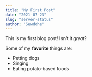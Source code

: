 ```yaml
---
title: "My First Post"
date: "2021-07-23"
slug: "server-status"
author: "Sewdohe"
---
```

This is my first blog post! Isn't it *great*?

Some of my **favorite** things are:

* Petting dogs
* Singing
* Eating potato-based foods 

